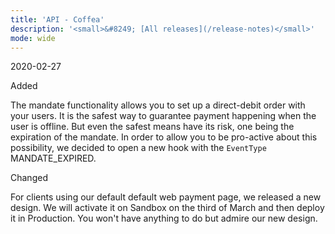 ```yaml
---
title: 'API - Coffea'  
description: '<small>&#8249; [All releases](/release-notes)</small>'
mode: wide
---
```

<span class="date">2020-02-27</span>  
  
  
<div class="pill pill-green">Added</div>  
  

The mandate functionality allows you to set up a direct-debit order with your users. It is the safest way to guarantee payment happening when the user is offline. But even the safest means have its risk, one being the expiration of the mandate. In order to allow you to be pro-active about this possibility, we decided to open a new hook with the `EventType` MANDATE_EXPIRED.  
<div class="pill pill-blue">Changed</div>
  

For clients using our default default web payment page, we released a new design. We will activate it on Sandbox on the third of March and then deploy it in Production. You won't have anything to do but admire our new design.